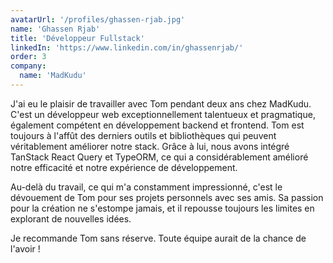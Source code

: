 ```yaml
---
avatarUrl: '/profiles/ghassen-rjab.jpg'
name: 'Ghassen Rjab'
title: 'Développeur Fullstack'
linkedIn: 'https://www.linkedin.com/in/ghassenrjab/'
order: 3
company:
  name: 'MadKudu'
---
```


J'ai eu le plaisir de travailler avec Tom pendant deux ans chez MadKudu. C'est un développeur web exceptionnellement talentueux et pragmatique, également compétent en développement backend et frontend. Tom est toujours à l'affût des derniers outils et bibliothèques qui peuvent véritablement améliorer notre stack. Grâce à lui, nous avons intégré TanStack React Query et TypeORM, ce qui a considérablement amélioré notre efficacité et notre expérience de développement.

Au-delà du travail, ce qui m'a constamment impressionné, c'est le dévouement de Tom pour ses projets personnels avec ses amis. Sa passion pour la création ne s'estompe jamais, et il repousse toujours les limites en explorant de nouvelles idées.

Je recommande Tom sans réserve. Toute équipe aurait de la chance de l'avoir !

